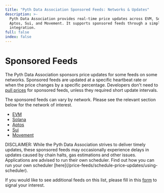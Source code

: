 ```yaml
---
title: "Pyth Data Association Sponsored Feeds: Networks & Updates"
description: >-
  Pyth Data Association provides real-time price updates across EVM, Solana,
  Aptos, Sui, and Movement. It supports sponsored feeds through a simple
  integration.
full: false
index: false
---
```


# Sponsored Feeds

The Pyth Data Association sponsors price updates for some feeds on some networks.
Sponsored feeds are updated at a specific heartbeat rate or when the price changes by a specific percentage.
Developers don't need to [pull prices](./fetch-price-updates.mdx) for sponsored feeds, unless they required short update intervals.

The sponsored feeds can vary by network. Please see the relevant section below for the network of interest.

- [EVM](sponsored-feeds/evm)
- [Solana](sponsored-feeds/solana)
- [Aptos](sponsored-feeds/aptos)
- [Sui](sponsored-feeds/sui)
- [Movement](sponsored-feeds/movement)

<InfoBox variant="warning">
  DISCLAIMER: While the Pyth Data Association strives to deliver timely updates,
  these sponsored feeds may occasionally experience delays in updates caused by
  chain halts, gas estimations and other issues. Applications are advised to run
  their own scheduler. Find out how you can run your own scheduler
  [here](/price-feeds/schedule-price-updates/using-scheduler).
</InfoBox>

If you would like to see additional feeds on this list, please fill in this [form](https://tally.so/r/nGz2jj) to signal your interest.
